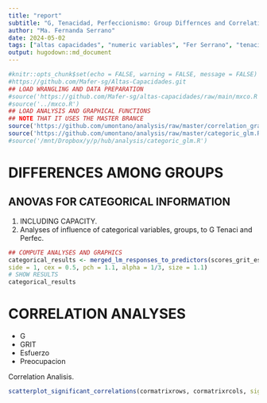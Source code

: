 ```yaml
---
title: "report"
subtitle: "G, Tenacidad, Perfeccionismo: Group Differnces and Correlation Analyses."
author: "Ma. Fernanda Serrano"
date: 2024-05-02
tags: ["altas capacidades", "numeric variables", "Fer Serrano", "tenacidad", "perfeccionismo"]
output: hugodown::md_document
---
```

```r
#knitr::opts_chunk$set(echo = FALSE, warning = FALSE, message = FALSE)
#https://github.com/Mafer-sg/Altas-Capacidades.git
## LOAD WRANGLING AND DATA PREPARATION
#source('https://github.com/Mafer-sg/altas-capacidades/raw/main/mxco.R')
#source('../mxco.R')
## LOAD ANALYSIS AND GRAPHICAL FUNCTIONS
## NOTE THAT IT USES THE MASTER BRANCE
source('https://github.com/umontano/analysis/raw/master/correlation_graphics.R')
source('https://github.com/umontano/analysis/raw/master/categoric_glm.R')
#source('/mnt/Dropbox/y/p/hub/analysis/categoric_glm.R')
```


# DIFFERENCES AMONG GROUPS
## ANOVAS FOR CATEGORICAL INFORMATION

1.  INCLUDING CAPACITY.
1. Analyses of influence of categorical variables, groups, to G Tenaci and Perfec.

```r
## COMPUTE ANALYSES AND GRAPHICS
categorical_results <- merged_lm_responses_to_predictors(scores_grit_esfuer_preoc, categorical_info, threshold_significance = 0.05, categorical_flag = FALSE,
side = 1, cex = 0.5, pch = 1.1, alpha = 1/3, size = 1.1)
# SHOW RESULTS
categorical_results
```
# CORRELATION ANALYSES

- G
- GRIT
- Esfuerzo
- Preocupacion

Correlation Analisis.

```r
scatterplot_significant_correlations(cormatrixrows, cormatrixrcols, sign=0.05)
```
